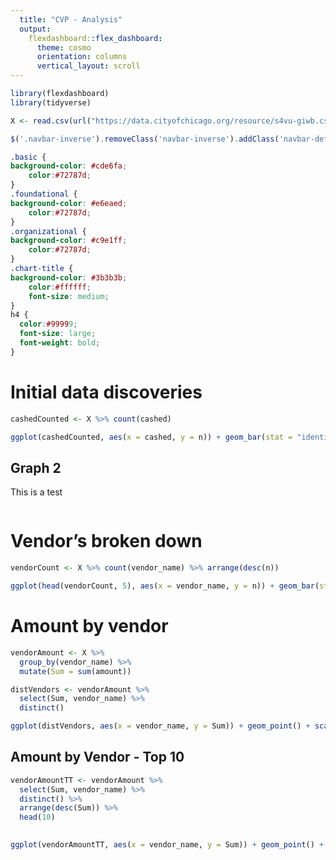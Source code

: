 ```yaml
---
  title: "CVP - Analysis"
  output:
    flexdashboard::flex_dashboard:
      theme: cosmo
      orientation: columns
      vertical_layout: scroll
---
```

        

```r
library(flexdashboard)
library(tidyverse)


```


```r
X <- read.csv(url("https://data.cityofchicago.org/resource/s4vu-giwb.csv"))
```

```js
$('.navbar-inverse').removeClass('navbar-inverse').addClass('navbar-default');
```

```css
.basic {
background-color: #cde6fa;
    color:#72787d;
}
.foundational {
background-color: #e6eaed;
    color:#72787d;
}
.organizational {
background-color: #c9e1ff;
    color:#72787d;
}
.chart-title {
background-color: #3b3b3b;
    color:#ffffff;
    font-size: medium;
}
h4 {
  color:#99999;
  font-size: large;
  font-weight: bold;
}
```






# Initial data discoveries

```r
cashedCounted <- X %>% count(cashed)

ggplot(cashedCounted, aes(x = cashed, y = n)) + geom_bar(stat = "identity")
```

Graph 2
-----------
This is a test
```r

```


Vendor's broken down
================================
```r
vendorCount <- X %>% count(vendor_name) %>% arrange(desc(n))

ggplot(head(vendorCount, 5), aes(x = vendor_name, y = n)) + geom_bar(stat = "identity") + scale_y_log10()

```


Amount by vendor
=====================================
```r
vendorAmount <- X %>%
  group_by(vendor_name) %>% 
  mutate(Sum = sum(amount)) 

distVendors <- vendorAmount %>%
  select(Sum, vendor_name) %>%
  distinct()

ggplot(distVendors, aes(x = vendor_name, y = Sum)) + geom_point() + scale_y_log10() + theme(axis.text.x = element_blank(), )
```

Amount by Vendor - Top 10
-------------------------
```r
vendorAmountTT <- vendorAmount %>% 
  select(Sum, vendor_name) %>% 
  distinct() %>% 
  arrange(desc(Sum)) %>% 
  head(10)
  

ggplot(vendorAmountTT, aes(x = vendor_name, y = Sum)) + geom_point() + theme(axis.text.x = element_blank(), )
```








